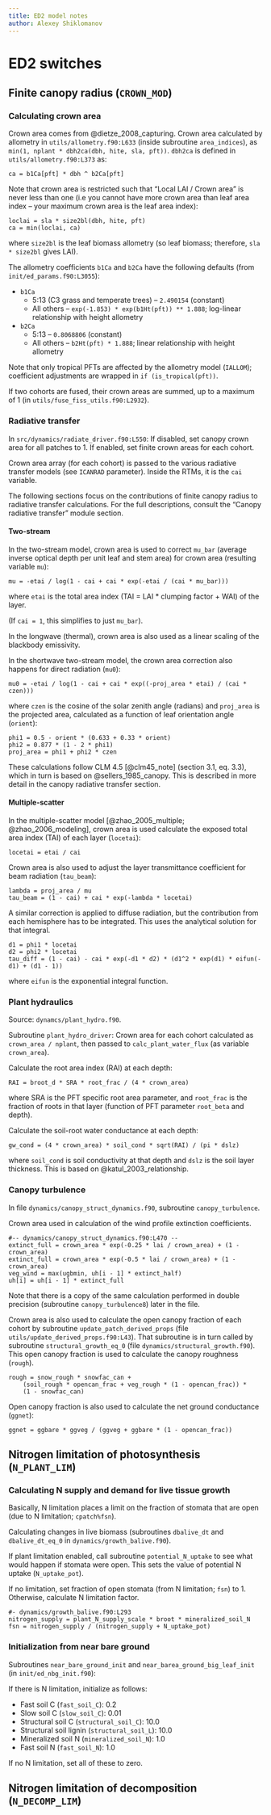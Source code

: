 ```yaml
---
title: ED2 model notes
author: Alexey Shiklomanov
---
```


# ED2 switches

## Finite canopy radius (`CROWN_MOD`)

### Calculating crown area

Crown area comes from @dietze_2008_capturing.
Crown area calculated by allometry in `utils/allometry.f90:L633` (inside subroutine `area_indices`), as `min(1, nplant * dbh2ca(dbh, hite, sla, pft))`.
`dbh2ca` is defined in `utils/allometry.f90:L373` as:

```
ca = b1Ca[pft] * dbh ^ b2Ca[pft]
```

Note that crown area is restricted such that "Local LAI / Crown area" is never less than one (i.e you cannot have more crown area than leaf area index -- your maximum crown area is the leaf area index):

```
loclai = sla * size2bl(dbh, hite, pft)
ca = min(loclai, ca)
```

where `size2bl` is the leaf biomass allometry (so leaf biomass; therefore, `sla * size2bl` gives LAI).

The allometry coefficients `b1Ca` and `b2Ca` have the following defaults (from `init/ed_params.f90:L3055`):

- `b1Ca`
    - 5:13 (C3 grass and temperate trees) -- `2.490154` (constant)
    - All others -- `exp(-1.853) * exp(b1Ht(pft)) ** 1.888`; log-linear relationship with height allometry
- `b2Ca`
    - 5:13 -- `0.8068806` (constant)
    - All others -- `b2Ht(pft) * 1.888`; linear relationship with height allometry

Note that only tropical PFTs are affected by the allometry model (`IALLOM`); coefficient adjustments are wrapped in `if (is_tropical(pft))`.

If two cohorts are fused, their crown areas are summed, up to a maximum of 1 (in `utils/fuse_fiss_utils.f90:L2932`).

### Radiative transfer

In `src/dynamics/radiate_driver.f90:L550`:
If disabled, set canopy crown area for all patches to 1.
If enabled, set finite crown areas for each cohort.

Crown area array (for each cohort) is passed to the various radiative transfer models (see `ICANRAD` parameter).
Inside the RTMs, it is the `cai` variable.

The following sections focus on the contributions of finite canopy radius to radiative transfer calculations.
For the full descriptions, consult the "Canopy radiative transfer" module section.

#### Two-stream

In the two-stream model, crown area is used to correct `mu_bar` (average inverse optical depth per unit leaf and stem area) for crown area (resulting variable `mu`):

```
mu = -etai / log(1 - cai + cai * exp(-etai / (cai * mu_bar)))
```

where `etai` is the total area index (TAI = LAI * clumping factor + WAI) of the layer.

(If `cai = 1`, this simplifies to just `mu_bar`).

In the longwave (thermal), crown area is also used as a linear scaling of the blackbody emissivity.

In the shortwave two-stream model, the crown area correction also happens for direct radiation (`mu0`):

```
mu0 = -etai / log(1 - cai + cai * exp((-proj_area * etai) / (cai * czen)))
```

where `czen` is the cosine of the solar zenith angle (radians) and `proj_area` is the projected area, calculated as a function of leaf orientation angle (`orient`):

```
phi1 = 0.5 - orient * (0.633 + 0.33 * orient)
phi2 = 0.877 * (1 - 2 * phi1)
proj_area = phi1 + phi2 * czen
```

These calculations follow CLM 4.5 [@clm45_note] (section 3.1, eq. 3.3), which in turn is based on @sellers_1985_canopy.
This is described in more detail in the canopy radiative transfer section.


#### Multiple-scatter

In the multiple-scatter model [@zhao_2005_multiple; @zhao_2006_modeling], crown area is used calculate the exposed total area index (TAI) of each layer (`locetai`):

```
locetai = etai / cai
```

Crown area is also used to adjust the layer transmittance coefficient for beam radiation (`tau_beam`):

```
lambda = proj_area / mu
tau_beam = (1 - cai) + cai * exp(-lambda * locetai)
```

A similar correction is applied to diffuse radiation, but the contribution from each hemisphere has to be integrated.
This uses the analytical solution for that integral.

```
d1 = phi1 * locetai
d2 = phi2 * locetai
tau_diff = (1 - cai) - cai * exp(-d1 * d2) * (d1^2 * exp(d1) * eifun(-d1) + (d1 - 1))
```

where `eifun` is the exponential integral function.

### Plant hydraulics

Source: `dynamcs/plant_hydro.f90`.

Subroutine `plant_hydro_driver`:
Crown area for each cohort calculated as `crown_area / nplant`, then passed to `calc_plant_water_flux` (as variable `crown_area`).

Calculate the root area index (RAI) at each depth:

```
RAI = broot_d * SRA * root_frac / (4 * crown_area)
```

where SRA is the PFT specific root area parameter, and `root_frac` is the fraction of roots in that layer (function of PFT parameter `root_beta` and depth).

Calculate the soil-root water conductance at each depth:

```
gw_cond = (4 * crown_area) * soil_cond * sqrt(RAI) / (pi * dslz)
```

where `soil_cond` is soil conductivity at that depth and `dslz` is the soil layer thickness.
This is based on @katul_2003_relationship.

### Canopy turbulence

In file `dynamics/canopy_struct_dynamics.f90`, subroutine `canopy_turbulence`.

Crown area used in calculation of the wind profile extinction coefficients.

```
#-- dynamics/canopy_struct_dynamics.f90:L470 --
extinct_full = crown_area * exp(-0.25 * lai / crown_area) + (1 - crown_area)
extinct_full = crown_area * exp(-0.5 * lai / crown_area) + (1 - crown_area)
veg_wind = max(ugbmin, uh[i - 1] * extinct_half)
uh[i] = uh[i - 1] * extinct_full
```

Note that there is a copy of the same calculation performed in double precision (subroutine `canopy_turbulence8`) later in the file.

Crown area is also used to calculate the open canopy fraction of each cohort by subroutine `update_patch_derived_props` (file `utils/update_derived_props.f90:L43`).
That subroutine is in turn called by subroutine `structural_growth_eq_0` (file `dynamics/structural_growth.f90`).
This open canopy fraction is used to calculate the canopy roughness (`rough`).

```
rough = snow_rough * snowfac_can +
    (soil_rough * opencan_frac + veg_rough * (1 - opencan_frac)) *
    (1 - snowfac_can)
```

Open canopy fraction is also used to calculate the net ground conductance (`ggnet`):

```
ggnet = ggbare * ggveg / (ggveg + ggbare * (1 - opencan_frac))
```



## Nitrogen limitation of photosynthesis (`N_PLANT_LIM`)

### Calculating N supply and demand for live tissue growth

Basically, N limitation places a limit on the fraction of stomata that are open (due to N limitation; `cpatch%fsn`).

Calculating changes in live biomass (subroutines `dbalive_dt` and `dbalive_dt_eq_0` in `dynamics/growth_balive.f90`).

If plant limitation enabled, call subroutine `potential_N_uptake` to see what would happen if stomata were open.
This sets the value of potential N uptake (`N_uptake_pot`).

If no limitation, set fraction of open stomata (from N limitation; `fsn`) to 1.
Otherwise, calculate N limitation factor.

```
#- dynamics/growth_balive.f90:L293
nitrogen_supply = plant_N_supply_scale * broot * mineralized_soil_N
fsn = nitrogen_supply / (nitrogen_supply + N_uptake_pot)
```

### Initialization from near bare ground

Subroutines `near_bare_ground_init` and `near_barea_ground_big_leaf_init` (in `init/ed_nbg_init.f90`):

If there is N limitation, initialize as follows:

- Fast soil C (`fast_soil_C`): 0.2
- Slow soil C (`slow_soil_C`): 0.01
- Structural soil C (`structural_soil_C`): 10.0
- Structural soil lignin (`structural_soil_L`): 10.0
- Mineralized soil N (`mineralized_soil_N`): 1.0
- Fast soil N (`fast_soil_N`): 1.0

If no N limitation, set all of these to zero.

## Nitrogen limitation of decomposition (`N_DECOMP_LIM`)
